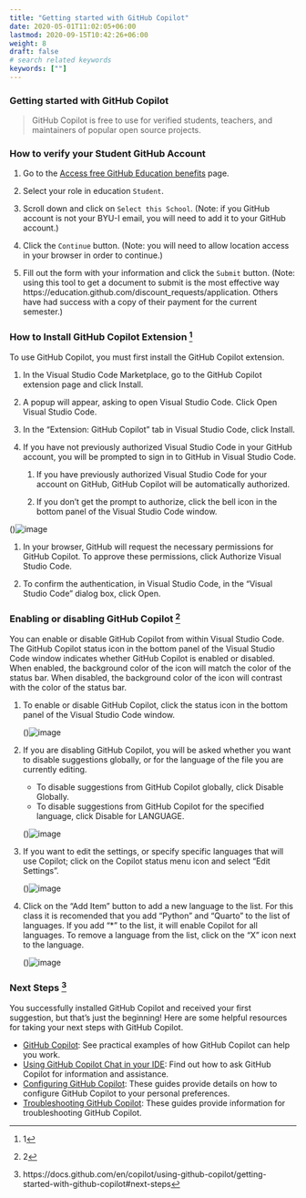 ---
title: "Getting started with GitHub Copilot"
date: 2020-05-01T11:02:05+06:00
lastmod: 2020-09-15T10:42:26+06:00
weight: 8
draft: false
# search related keywords
keywords: [""]
---


### Getting started with GitHub Copilot

>GitHub Copilot is free to use for verified students, teachers, and maintainers of popular open source projects.


### How to verify your Student GitHub Account

1. Go to the [Access free GitHub Education benefits](https://education.github.com/discount_requests/application) page.

1. Select your role in education `Student`.

1. Scroll down and click on `Select this School`. (Note: if you GitHub account is not your BYU-I email, you will need to add it to your GitHub account.)

1. Click the `Continue` button. (Note: you will need to allow location access in your browser in order to continue.)

1. Fill out the form with your information and click the `Submit` button. (Note: using this tool to get a document to submit is the most effective way https://education.github.com/discount_requests/application. Others have had success with a copy of their payment for the current semester.)


### How to Install GitHub Copilot Extension ^[1]

To use GitHub Copilot, you must first install the GitHub Copilot extension.

1. In the Visual Studio Code Marketplace, go to the GitHub Copilot extension page and click Install.  

1. A popup will appear, asking to open Visual Studio Code. Click Open Visual Studio Code.  

1. In the "Extension: GitHub Copilot" tab in Visual Studio Code, click Install.  

1. If you have not previously authorized Visual Studio Code in your GitHub account, you will be prompted to sign in to GitHub in Visual Studio Code.  

    1. If you have previously authorized Visual Studio Code for your account on GitHub, GitHub Copilot will be automatically authorized.  

    1. If you don't get the prompt to authorize, click the bell icon in the bottom panel of the Visual Studio Code window.  

()![image](/Images/copilot-activate.png)  

1. In your browser, GitHub will request the necessary permissions for GitHub Copilot. To approve these permissions, click Authorize Visual Studio Code.  

1. To confirm the authentication, in Visual Studio Code, in the "Visual Studio Code" dialog box, click Open.  


### Enabling or disabling GitHub Copilot ^[2]

You can enable or disable GitHub Copilot from within Visual Studio Code. The GitHub Copilot status icon in the bottom panel of the Visual Studio Code window indicates whether GitHub Copilot is enabled or disabled. When enabled, the background color of the icon will match the color of the status bar. When disabled, the background color of the icon will contrast with the color of the status bar.

1. To enable or disable GitHub Copilot, click the status icon in the bottom panel of the Visual Studio Code window.  

    ()![image](/Images/status-icon-visual-studio-code.png)  

1. If you are disabling GitHub Copilot, you will be asked whether you want to disable suggestions globally, or for the language of the file you are currently editing.  

    * To disable suggestions from GitHub Copilot globally, click Disable Globally.  
    * To disable suggestions from GitHub Copilot for the specified language, click Disable for LANGUAGE.  

    ()![image](/Images/disable-copilot-global-or-language.png)  

1. If you want to edit the settings, or specify specific languages that will use Copilot; click on the Copilot status menu icon and select "Edit Settings".  

    ()![image](/Images/copilot-settings.png)

1. Click on the "Add Item" button to add a new language to the list. For this class it is recomended that you add "Python" and "Quarto" to the list of languages. If you add "*" to the list, it will enable Copilot for all languages. To remove a language from the list, click on the "X" icon next to the language.

    ()![image](/Images/copilot_languages.png)


### Next Steps [^3]
You successfully installed GitHub Copilot and received your first suggestion, but that's just the beginning! Here are some helpful resources for taking your next steps with GitHub Copilot.

* [GitHub Copilot](https://copilot.github.com/): See practical examples of how GitHub Copilot can help you work.
* [Using GitHub Copilot Chat in your IDE](https://docs.github.com/en/copilot/github-copilot-chat/using-github-copilot-chat-in-your-ide): Find out how to ask GitHub Copilot for information and assistance.
* [Configuring GitHub Copilot](https://docs.github.com/en/copilot/configuring-github-copilot): These guides provide details on how to configure GitHub Copilot to your personal preferences.
* [Troubleshooting GitHub Copilot](https://docs.github.com/en/copilot/troubleshooting-github-copilot): These guides provide information for troubleshooting GitHub Copilot.

[^1]: https://docs.github.com/en/copilot/using-github-copilot/getting-started-with-github-copilot#about-github-copilot-and-visual-studio-code  
[^2]: https://docs.github.com/en/copilot/using-github-copilot/getting-started-with-github-copilot#enabling-or-disabling-github-copilot-1  
[^3]: https://docs.github.com/en/copilot/using-github-copilot/getting-started-with-github-copilot#next-steps  